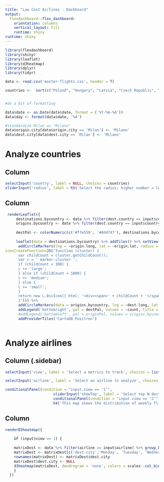 ```yaml
---
title: "Low Cost Airlines - Dashboard"
output: 
  flexdashboard::flex_dashboard:
    orientation: columns
    vertical_layout: fill
    runtime: shiny
runtime: shiny
---
```


```r
library(flexdashboard)
library(shiny)
library(leaflet)
library(d3heatmap)
library(dplyr)
library(tidyr)

data <- read.csv('master-flights.csv', header = T)

countries <-  sort(c("Poland", "Hungary", "Latvia", "Czech Republic", "Romania", "Moldova", "Serbia", "Bosnia and Herzegovina", "Bulgaria", "Ukraine", "Slovakia", "Macedonia", "Lithuania", "Slovenia", "Estonia"))


#do a bit of formatting

data$date <- as.Date(data$date, format = ('%Y-%m-%d'))
data$day <- format(data$date, '%A')

#standardize Milan as "Milano"
data$origin.city[data$origin.city == 'Milan'] <- 'Milano'
data$dest.city[data$dest.city == 'Milan'] <- 'Milano'
```

Analyze countries
=====================

Column {.sidebar}
-----------------------------------------------------------------------

```r

selectInput('country', label = NULL, choices = countries)
sliderInput('radius', label = h5('Select the radius; higher number = less detailed view'), min = 1, max = 100, value = 100, step = 5)

```

Column
-----------------------------------------------------------------------------
```r

 renderLeaflet({
     destinations.bycountry <- data %>% filter(dest.country == input$country) %>% group_by(origin.name, origin.city, origin.lat, origin.long) %>% summarize(count=n())
     origins.bycountry <- data %>% filter(dest.country == input$country) %>% group_by(dest.name, dest.city, dest.lat, dest.long) %>% summarize(count=n())
    
     destPal <- colorNumeric(c('#ffe559', '#dd4747'), destinations.bycountry$count)
     
     leaflet(data = destinations.bycountry) %>% addTiles() %>% setView(lat = 48.438186, lng = 22.972389, zoom = 4) %>% 
      addCircleMarkers(lng = ~origin.long, lat = ~origin.lat, radius = 8, color = ~destPal(count), stroke = FALSE, fillOpacity = .8, popup = ~as.character(paste(origin.name, 'Airport in', origin.city, 'receives', count, 'flights weekly from', input$country, sep = ' ')), clusterOptions = markerClusterOptions(maxClusterRadius = input$radius,
iconCreateFunction=JS("function (cluster) {    
      var childCount = cluster.getChildCount(); 
      var c = ' marker-cluster-';  
      if (childCount < 100) {  
      c += 'large';  
      } else if (childCount < 1000) {  
      c += 'medium';  
      } else { 
      c += 'small';  
      }    
      return new L.DivIcon({ html: '<div><span>' + childCount + '</span></div>', className: 'marker-cluster' + c, iconSize: new L.Point(40, 40) });
      }"))) %>%
      addCircleMarkers(data = origins.bycountry, lng = ~dest.long, lat = ~dest.lat, radius = 8, color = '#2f576e', stroke = FALSE, fillOpacity = .8, popup = ~as.character(paste(count, 'weekly flights originate from', dest.city, 'in', input$country)), clusterOptions = markerClusterOptions(maxClusterRadius = 5)) %>%
      addLegend('bottomright', pal = destPal, values = ~count, title = 'Number of arrivals') %>%
      #addLegend('bottomleft', pal = originPal, values = origins.bycountry$count, title = 'Number of departures', labFormat = labelFormat()) %>%
      addProviderTiles('CartoDB.Positron')
                                                                                                                                                                                                                                                   })

```

Analyze airlines
=====================

Column (.sidebar)
----------------------------------------------------

```r
selectInput('view', label = 'Select a metrics to track', choices = list('Flight frequency' = 1, 'Flight distribution' = 2, 'Competition' = 3))

selectInput('airline', label = 'Select an airline to analyze', choices = levels(as.factor(data$airline)))

conditionalPanel(condition = "input.view == '1'",
                      sliderInput('showTop', label = 'Select top N destinations to view', min = 2, max = 50, step = 1, value = 25))
                      conditionalPanel(condition = "input.view == '2'",
                      h4('This map shows the distribution of weekly flights for any given airline.'))
```

Column
----------------------------------------------------
```r
renderD3heatmap({
    
    if (input$view == 1) {
      
    matrixDest <- data %>% filter(airline == input$airline) %>% group_by(day, dest.city) %>% summarize(n = n()) %>% spread(day, n) %>% mutate(total = rowSums(.[, 2:8])) %>% arrange(desc(total)) %>% slice(1:input$showTop)
    matrixDest <- matrixDest[c('dest.city','Monday', 'Tuesday', 'Wednesday', 'Thursday', 'Friday', 'Saturday', 'Sunday')]
    rownames(matrixDest) <- matrixDest$dest.city
    matrixDest$dest.city <- NULL
    d3heatmap(matrixDest, dendrogram = 'none', colors = scales::col_bin('Oranges', domain = NULL, bins = 10), scale = 'column')
    }
  })

````




